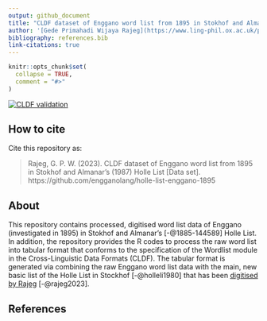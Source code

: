 ```yaml
---
output: github_document
title: "CLDF dataset of Enggano word list from 1895 in Stokhof and Almanar’s (1987) Holle List"
author: '[Gede Primahadi Wijaya Rajeg](https://www.ling-phil.ox.ac.uk/people/gede-rajeg) <a itemprop="sameAs" content="https://orcid.org/0000-0002-2047-8621" href="https://orcid.org/0000-0002-2047-8621" target="orcid.widget" rel="noopener noreferrer" style="vertical-align:top;"><img src="https://orcid.org/sites/default/files/images/orcid_16x16.png" style="width:1em;margin-right:.5em;" alt="ORCID iD icon"></a>'
bibliography: references.bib
link-citations: true
---
```


<!-- README.md is generated from README.Rmd. Please edit that file -->

```r
knitr::opts_chunk$set(
  collapse = TRUE,
  comment = "#>"
)
```

<!-- badges: start -->

[![CLDF validation](https://github.com/engganolang/holle-list-enggano-1895/workflows/CLDF-validation/badge.svg)](https://github.com/engganolang/holle-list-enggano-1895/actions?query=workflow%3ACLDF-validation)

<!-- badges: end -->

## How to cite

Cite this repository as:

> Rajeg, G. P. W. (2023). CLDF dataset of Enggano word list from 1895 in Stokhof and Almanar’s (1987) Holle List [Data set]. https://github.com/engganolang/holle-list-enggano-1895

## About

This repository contains processed, digitised word list data of Enggano (investigated in 1895) in Stokhof and Almanar's [-@1885-144589] Holle List. In addition, the repository provides the R codes to process the raw word list into tabular format that conforms to the specification of the Wordlist module in the Cross-Linguistic Data Formats (CLDF). The tabular format is generated via combining the raw Enggano word list data with the main, new basic list of the Holle List in Stockhof [-@holleli1980] that has been [digitised by Rajeg](https://engganolang.github.io/digitised-holle-list/) [-@rajeg2023].

## References
